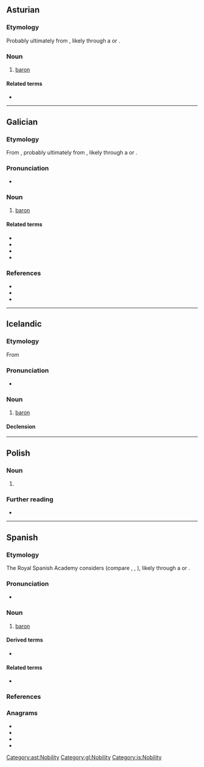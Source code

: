{{also|baron|Baron|báron|bâron}}
==Asturian==

===Etymology===
Probably ultimately from {{der|ast|frk|*barō||freeman}}, likely through a {{der|ast|LL.|-}} or {{der|ast|ML.|baro|barō, barōnem}}.

===Noun===
{{ast-noun|m|barones}}

# [[baron]]

====Related terms====
* {{l|ast|baronesa}}

[[Category:ast:Nobility]]

----

==Galician==

===Etymology===
From {{der|gl|fro|baron}}, probably ultimately from {{der|gl|frk|*barō||freeman}}, likely through a {{der|gl|LL.|-}} or {{der|gl|ML.|baro|barō, barōnem}}. {{doublet|gl|varón}}

===Pronunciation===
* {{IPA|gl|/baˈɾoŋ/}}

===Noun===
{{gl-noun|m}}

# [[baron]]

====Related terms====
* {{l|gl|baril}}
* {{l|gl|baronesa}}
* {{l|gl|baronía}}
* {{l|gl|varón}}

===References===
* {{R:DDGM|baron}}
* {{R:gl:CX|baron}}
* {{R:DDLG}}
[[Category:gl:Nobility]]

----

==Icelandic==

===Etymology===
From {{bor|is|fro|baron}}

===Pronunciation===
* {{IPA|is|/ˈpaːrouːn/}}

===Noun===
{{is-noun|m|baróns|barónar}}

# [[baron]]

====Declension====
{{is-decl-noun-m-s1|bar|ó|n|i=?i}}

[[Category:is:Nobility]]

----

==Polish==

===Noun===
{{pl-noun|m-an}}

# {{lb|pl|regional|Greater Poland}} {{alternative form of|pl|baran|t=ram}}

===Further reading===
* {{cite web |url= http://www.bukowiec-gorny.pl/component/content/category/41-gwarabukowiecka |title= Słownik gwarowy z Bukówca Górnego |language= Polish |first= Zofia |last= Dragan |work= bukowiec-gorny.pl |date= 16 February 2013 |archiveurl= https://web.archive.org/web/20200623002440/http://www.bukowiec-gorny.pl/component/content/category/41-gwarabukowiecka |archivedate= 23 June 2020 |url-status= live |accessdate= 23 June 2020 }}

{{c|pl|Male animals|Sheep}}

----

==Spanish==
{{wikipedia|lang=es}}

===Etymology===
The Royal Spanish Academy considers {{der|es|frk|*barō||freeman}} (compare {{cog|pt|barão}}, {{cog|fr|baron}}, {{cog|it|barone}}), likely through a {{der|es|LL.|-}} or {{der|es|ML.|baro|barō, barōnem}}.

===Pronunciation===
{{es-IPA}}
* {{homophones|es|varón}}

===Noun===
{{es-noun|m|f=baronesa}}

# [[baron]]

====Derived terms====
* {{l|es|baronía}}

====Related terms====
* {{l|es|varón}}

===References===
{{R:DRAE}}

===Anagrams===
* {{l|es|Nabor}}
* {{l|es|obran}}
* {{l|es|rabón}}
* {{l|es|roban}}

{{C|es|Nobility}}